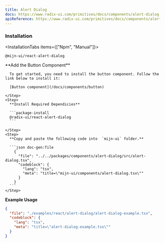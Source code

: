 ```yaml
---
title: Alert Dialog
docs: https://www.radix-ui.com/primitives/docs/components/alert-dialog
apiReference: https://www.radix-ui.com/primitives/docs/components/alert-dialog#api-reference
---
```



<ComponentPreview>
  <AlertDialogExample />
</ComponentPreview>

### Installation

<InstallationTabs items={["Npm", "Manual"]}>
  <InstallationTabsContent value="Npm">
  ```package-install
  @mijn-ui/react-alert-dialog
  ```
  </InstallationTabsContent>
  <InstallationTabsContent value="Manual">
  <Steps>
    <Step>
      **Add the Button Component**

      To get started, you need to install the button component. Follow the link below to install it:

      [Button component](/docs/components/button)

    </Step>
    <Step>
      **Install Required Dependicies**

      ```package-install
      @radix-ui/react-alert-dialog
      ```

    </Step>
    <Step>
      **Copy and paste the following code into  `mijn-ui` folder.**

      ```json doc-gen:file
        {
          "file": "../../packages/components/alert-dialog/src/alert-dialog.tsx",
          "codeblock": {
            "lang": "tsx",
            "meta": "title=\"mijn-ui/components/alert-dialog.tsx\""
          }
        }
      ```
    </Step>

  </Steps>
  </InstallationTabsContent>
</InstallationTabs>

**Example Usage**

```json doc-gen:file
{
  "file": "./examples/react/alert-dialog/alert-dialog-example.tsx",
  "codeblock": {
    "lang": "tsx",
    "meta": "title=\"alert-dialog-example.tsx\""
  }
}
```

